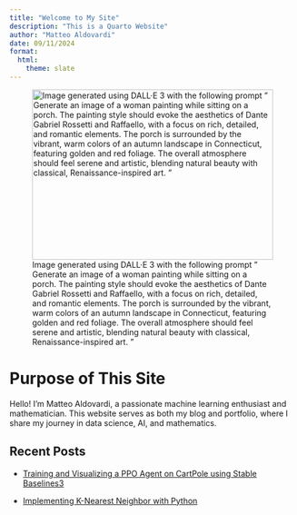 ```yaml
---
title: "Welcome to My Site"
description: "This is a Quarto Website"
author: "Matteo Aldovardi"
date: 09/11/2024
format:
  html:
    theme: slate
---
```


::: {#headbar layout-ncol=1}
![Image generated using DALL·E 3 with the following prompt " Generate an image of a woman painting while sitting on a porch. The painting style should evoke the aesthetics of Dante Gabriel Rossetti and Raffaello, with a focus on rich, detailed, and romantic elements. The porch is surrounded by the vibrant, warm colors of an autumn landscape in Connecticut, featuring golden and red foliage. The overall atmosphere should feel serene and artistic, blending natural beauty with classical, Renaissance-inspired art. "](images/banner.jpeg){width=100% height=300px}
:::

# Purpose of This Site

Hello! I’m Matteo Aldovardi, a passionate machine learning enthusiast and mathematician. This website serves as both my blog and portfolio, where I share my journey in data science, AI, and mathematics.

## Recent Posts
  - [Training and Visualizing a PPO Agent on CartPole using Stable Baselines3](blog/post_18-09-24.qmd)

  - [Implementing K-Nearest Neighbor with Python](blog/post_11-09-24.qmd)